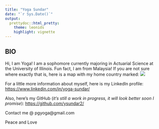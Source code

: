 ---
title: "Yoga Sundar"
date: "`r Sys.Date()`"
output:
  prettydoc::html_pretty:
    theme: leonids
    highlight: vignette
---

## BIO

Hi, I am Yoga! I am a sophomore currently majoring in Actuarial Science at the University of Illinois. Fun fact, I am from Malaysia! If you are not sure where exactly that is, here is a map with my home country marked:
![](Malaysia.png)




For a little more information about myself, here is my LinkedIn profile:
<https://www.linkedin.com/in/yoga-sundar/>

Also, here's my GitHub (_it's still a work in progress, it will look better soon I promise_): <https://github.com/ysundar2/>

Contact me @ pgyoga@gmail.com

Peace and Love

